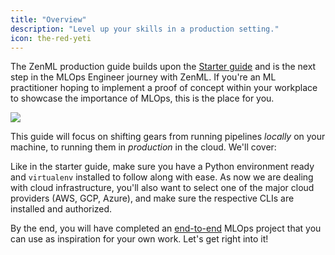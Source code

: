 ```yaml
---
title: "Overview"
description: "Level up your skills in a production setting."
icon: the-red-yeti
---
```


The ZenML production guide builds upon the [Starter guide](/latest/versions/0.66.0/user-guide/starter-guide) and is the next step in the MLOps Engineer journey with ZenML. If you're an ML practitioner hoping to implement a proof of concept within your workplace to showcase the importance of MLOps, this is the place for you.
<Frame caption="ZenML simplifies development of MLOps pipelines that can span multiple production stacks.">
  <img src="/images/user-guide/Fstack_showcase.png" />
</Frame>

This guide will focus on shifting gears from running pipelines _locally_ on your machine, to running them in _production_ in the cloud. We'll cover:

<CardGroup cols={2}>
  <Card title="Deploying ZenML" icon="rocket" href="/latest/versions/0.66.0/user-guide/production-guide/deploying-zenml" horizontal/>
  <Card title="Understanding stacks" icon="layer-group" href="/latest/versions/0.66.0/user-guide/production-guide/understand-stacks"horizontal />
  <Card title="Connecting remote storage" icon="database" href="/latest/versions/0.66.0/user-guide/production-guide/remote-storage" horizontal/>
  <Card title="Orchestrating on the cloud" icon="cloud" href="/latest/versions/0.66.0/user-guide/production-guide/cloud-orchestration"horizontal />
  <Card title="Configuring the pipeline to scale compute" icon="sliders" href="/latest/versions/0.66.0/user-guide/production-guide/configure-pipeline" horizontal/>
  <Card title="Configure a code repository" icon="code-branch" href="/latest/versions/0.66.0/user-guide/production-guide/connect-code-repository" horizontal/>
</CardGroup>

Like in the starter guide, make sure you have a Python environment ready and `virtualenv` installed to follow along with ease. As now we are dealing with cloud infrastructure, you'll also want to select one of the major cloud providers (AWS, GCP, Azure), and make sure the respective CLIs are installed and authorized.

By the end, you will have completed an [end-to-end](/latest/versions/0.66.0/user-guide/production-guide/end-to-end) MLOps project that you can use as inspiration for your own work. Let's get right into it!

